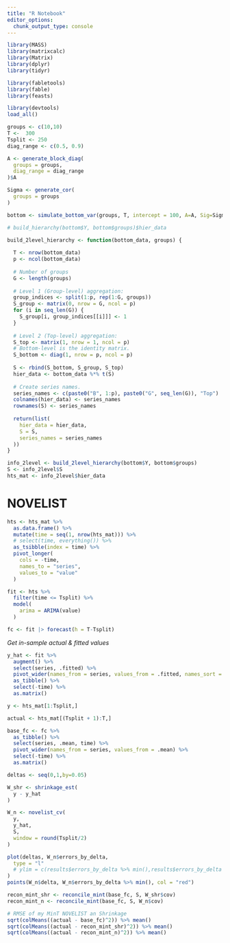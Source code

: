```yaml
---
title: "R Notebook"
editor_options: 
  chunk_output_type: console
---
```



```r
library(MASS)
library(matrixcalc)
library(Matrix)
library(dplyr)
library(tidyr)

library(fabletools)
library(fable)
library(feasts)

library(devtools)
load_all()
```


```r
groups <- c(10,10)
T <-  300
Tsplit <- 250
diag_range <- c(0.5, 0.9)

A <- generate_block_diag(
  groups = groups,
  diag_range = diag_range
)$A

Sigma <- generate_cor(
  groups = groups
)

bottom <- simulate_bottom_var(groups, T, intercept = 100, A=A, Sig=Sigma)

# build_hierarchy(bottom$Y, bottom$groups)$hier_data
```

```r
build_2level_hierarchy <- function(bottom_data, groups) {
  
  T <- nrow(bottom_data)
  p <- ncol(bottom_data)
  
  # Number of groups
  G <- length(groups)
  
  # Level 1 (Group-level) aggregation:
  group_indices <- split(1:p, rep(1:G, groups))
  S_group <- matrix(0, nrow = G, ncol = p)
  for (i in seq_len(G)) {
    S_group[i, group_indices[[i]]] <- 1
  }
  
  # Level 2 (Top-level) aggregation:
  S_top <- matrix(1, nrow = 1, ncol = p)
  # Bottom-level is the identity matrix.
  S_bottom <- diag(1, nrow = p, ncol = p)
  
  S <- rbind(S_bottom, S_group, S_top)
  hier_data <- bottom_data %*% t(S)
  
  # Create series names.
  series_names <- c(paste0("B", 1:p), paste0("G", seq_len(G)), "Top")
  colnames(hier_data) <- series_names
  rownames(S) <- series_names
  
  return(list(
    hier_data = hier_data,
    S = S,
    series_names = series_names
  ))
}
```

```r
info_2level <- build_2level_hierarchy(bottom$Y, bottom$groups)
S <- info_2level$S
hts_mat <- info_2level$hier_data

```


# NOVELIST

```r
hts <- hts_mat %>% 
  as.data.frame() %>% 
  mutate(time = seq(1, nrow(hts_mat))) %>% 
  # select(time, everything()) %>% 
  as_tsibble(index = time) %>% 
  pivot_longer(
    cols = -time,
    names_to = "series",
    values_to = "value"
  )

fit <- hts %>% 
  filter(time <= Tsplit) %>% 
  model(
    arima = ARIMA(value)
  )

fc <- fit |> forecast(h = T-Tsplit)

```


*Get in-sample actual & fitted values*

```r
y_hat <- fit %>% 
  augment() %>% 
  select(series, .fitted) %>%
  pivot_wider(names_from = series, values_from = .fitted, names_sort = FALSE) %>% 
  as_tibble() %>% 
  select(-time) %>% 
  as.matrix()

y <- hts_mat[1:Tsplit,]

actual <- hts_mat[(Tsplit + 1):T,]

base_fc <- fc %>% 
  as_tibble() %>% 
  select(series, .mean, time) %>%
  pivot_wider(names_from = series, values_from = .mean) %>%
  select(-time) %>% 
  as.matrix()
```

```r
deltas <- seq(0,1,by=0.05)

W_shr <- shrinkage_est(
  y - y_hat
)

W_n <- novelist_cv(
  y,
  y_hat,
  S,
  window = round(Tsplit/2)
)
```

```r
plot(deltas, W_n$errors_by_delta,
  type = "l"
  # ylim = c(results$errors_by_delta %>% min(),results$errors_by_delta %>% mean())
)
points(W_n$delta, W_n$errors_by_delta %>% min(), col = "red")
```

```r
recon_mint_shr <- reconcile_mint(base_fc, S, W_shr$cov)
recon_mint_n <- reconcile_mint(base_fc, S, W_n$cov)

# RMSE of my MinT NOVELIST an Shrinkage
sqrt(colMeans((actual - base_fc)^2)) %>% mean()
sqrt(colMeans((actual - recon_mint_shr)^2)) %>% mean()
sqrt(colMeans((actual - recon_mint_n)^2)) %>% mean()
```




